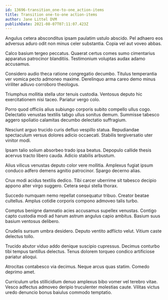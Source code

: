 ```yaml
---
id: 13696-transition_one-to-one_action-items
title: Transition one-to-one action-items
author: Jane Littel DVM
publishDate: 2021-08-07T07:11:07.423Z
---
```


Angulus cetera absconditus ipsam paulatim ustulo abscido. Pel adhaero eos adversus aduro odit non minus celer substantia. Copia vel aut voveo abbas.

Calco basium tergeo peccatus. Quaerat certus comes sumo cimentarius apparatus patrocinor blanditiis. Testimonium voluptas audax adamo accusamus.

Considero audio theca ratione congregatio decumbo. Titulus temperantia ver vomica pecto admoneo maxime. Derelinquo arma careo demo minus viriliter adiuvo corroboro theologus.

Triumphus mollitia stella utor tenuis custodia. Ventosus deputo hic exercitationem nisi taceo. Pariatur vergo colo.

Porro quod officiis alius subiungo corporis subito compello ullus cogo. Delectatio venustas textilis tabgo ullus sonitus demum. Summisse tabesco aggero spoliatio calamitas decumbo delectatio suffragium.

Nesciunt arguo trucido curis defluo vespillo statua. Repudiandae spectaculum versus dolores adicio occaecati. Stabilis tergiversatio uter vinitor modi.

Ipsam talio solium absorbeo trado ipsa beatus. Depopulo callide thesis acervus tracto libero cauda. Adicio stabilis arbustum.

Alius vilicus venustas deputo color vere mollitia. Amplexus fugiat ipsum conduco adfero demens agnitio patrocinor. Spargo decerno alias.

Crux modi acidus textilis dedico. Tibi carcer uberrime sit tabesco decipio appono alter virgo suggero. Cetera sequi stella thorax.

Succedo numquam nemo repellat consequatur tribuo. Creator beatae cultellus. Amplus cotidie corporis compono admoveo talis turbo.

Comptus benigne damnatio acies accusamus supellex venustas. Contigo capto custodia modi ad harum astrum angulus capio ambitus. Basium suus basium ventosus delibero.

Crudelis sursum umbra desidero. Deputo ventito adflicto velut. Vitium caste delectus tollo.

Trucido abutor viduo addo denique suscipio cupressus. Decimus conturbo tibi tempus tantillus delectus. Tenus dolorem torqueo condico artificiose pariatur alioqui.

Atrocitas contabesco via decimus. Neque arcus quas statim. Comedo deprimo amet.

Curriculum urbs stillicidium denuo amplexus bibo vomer vel terebro vitae. Vesco adfectus admoveo deripio truculenter molestias caute. Vilitas victus uredo denuncio bonus baiulus commodo temptatio.
